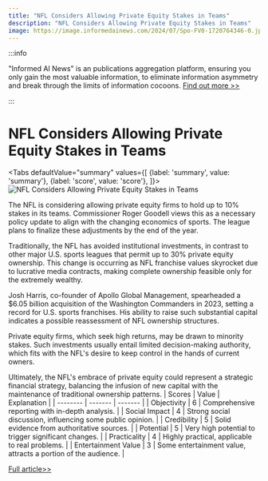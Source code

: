 ```yaml
---
title: "NFL Considers Allowing Private Equity Stakes in Teams"
description: "NFL Considers Allowing Private Equity Stakes in Teams"
image: https://image.informedainews.com/2024/07/Spo-FV0-1720764346-0.jpg
---
```



:::info

"Informed AI News" is an publications aggregation platform, ensuring you only gain the most valuable information, to eliminate information asymmetry and break through the limits of information cocoons.  [Find out more >>](/)

:::

# NFL Considers Allowing Private Equity Stakes in Teams


<Tabs
	defaultValue="summary"
	values={[
	{label: 'summary', value: 'summary'},
	{label: 'score', value: 'score'},
]}>
<TabItem value="summary">
<img
  src="https://image.informedainews.com/2024/07/Spo-FV0-1720764346-0.jpg"
  alt="NFL Considers Allowing Private Equity Stakes in Teams"
/>



The NFL is considering allowing private equity firms to hold up to 10% stakes in its teams. Commissioner Roger Goodell views this as a necessary policy update to align with the changing economics of sports. The league plans to finalize these adjustments by the end of the year.

Traditionally, the NFL has avoided institutional investments, in contrast to other major U.S. sports leagues that permit up to 30% private equity ownership. This change is occurring as NFL franchise values skyrocket due to lucrative media contracts, making complete ownership feasible only for the extremely wealthy.

Josh Harris, co-founder of Apollo Global Management, spearheaded a $6.05 billion acquisition of the Washington Commanders in 2023, setting a record for U.S. sports franchises. His ability to raise such substantial capital indicates a possible reassessment of NFL ownership structures.

Private equity firms, which seek high returns, may be drawn to minority stakes. Such investments usually entail limited decision-making authority, which fits with the NFL's desire to keep control in the hands of current owners.

Ultimately, the NFL's embrace of private equity could represent a strategic financial strategy, balancing the infusion of new capital with the maintenance of traditional ownership patterns.
</TabItem>
<TabItem value="score">
	| Scores     | Value   | Explanation |
	| -------- | ------- | ------- |
	| Objectivity  | 6    | Comprehensive reporting with in-depth analysis.    |
	| Social Impact | 4     | Strong social discussion, influencing some public opinion.    |
	| Credibility    | 5    | Solid evidence from authoritative sources.    |
	| Potential    | 5    | Very high potential to trigger significant changes.    |
	| Practicality    | 4    | Highly practical, applicable to real problems.    |
	| Entertainment Value    | 3    | Some entertainment value, attracts a portion of the audience.    |
</TabItem>
</Tabs>

[Full article>>](https://www.cnbc.com/2024/07/11/nfl-open-to-private-equity-team-ownership-roger-goodell-says.html)
